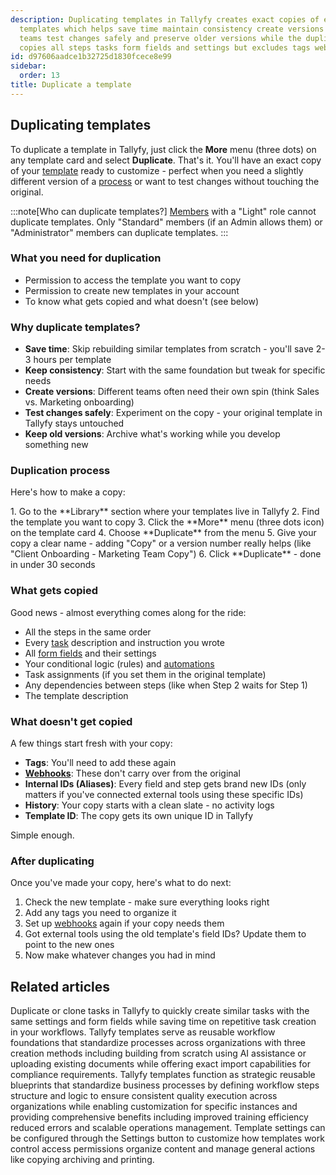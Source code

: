 ```yaml
---
description: Duplicating templates in Tallyfy creates exact copies of existing workflow
  templates which helps save time maintain consistency create versions for different
  teams test changes safely and preserve older versions while the duplication process
  copies all steps tasks form fields and settings but excludes tags webhooks and history.
id: d97606aadce1b32725d1830fcece8e99
sidebar:
  order: 13
title: Duplicate a template
---
```



## Duplicating templates

To duplicate a template in Tallyfy, just click the **More** menu (three dots) on any template card and select **Duplicate**. That's it. You'll have an exact copy of your [template](/products/pro/documenting/templates/) ready to customize - perfect when you need a slightly different version of a [process](/products/pro/tracking-and-tasks/processes/) or want to test changes without touching the original.

:::note[Who can duplicate templates?]
[Members](/products/pro/documenting/members/) with a "Light" role cannot duplicate templates. Only "Standard" members (if an Admin allows them) or "Administrator" members can duplicate templates.
:::

### What you need for duplication
- Permission to access the template you want to copy
- Permission to create new templates in your account  
- To know what gets copied and what doesn't (see below)

### Why duplicate templates?
- **Save time**: Skip rebuilding similar templates from scratch - you'll save 2-3 hours per template
- **Keep consistency**: Start with the same foundation but tweak for specific needs
- **Create versions**: Different teams often need their own spin (think Sales vs. Marketing onboarding)
- **Test changes safely**: Experiment on the copy - your original template in Tallyfy stays untouched
- **Keep old versions**: Archive what's working while you develop something new

### Duplication process

Here's how to make a copy:

<Steps>
1. Go to the **Library** section where your templates live in Tallyfy
2. Find the template you want to copy
3. Click the **More** menu (three dots icon) on the template card
4. Choose **Duplicate** from the menu
5. Give your copy a clear name - adding "Copy" or a version number really helps (like "Client Onboarding - Marketing Team Copy")
6. Click **Duplicate** - done in under 30 seconds
</Steps>

### What gets copied

Good news - almost everything comes along for the ride:
- All the steps in the same order
- Every [task](/products/pro/tracking-and-tasks/tasks/) description and instruction you wrote
- All [form fields](/products/pro/tracking-and-tasks/tasks/what-are-form-fields-in-tallyfy/) and their settings
- Your conditional logic (rules) and [automations](/products/pro/documenting/templates/automations/)
- Task assignments (if you set them in the original template)
- Any dependencies between steps (like when Step 2 waits for Step 1)
- The template description

### What doesn't get copied

A few things start fresh with your copy:
- **Tags**: You'll need to add these again
- **[Webhooks](/products/pro/integrations/webhooks/)**: These don't carry over from the original
- **Internal IDs (Aliases)**: Every field and step gets brand new IDs (only matters if you've connected external tools using these specific IDs)
- **History**: Your copy starts with a clean slate - no activity logs
- **Template ID**: The copy gets its own unique ID in Tallyfy

Simple enough.

### After duplicating

Once you've made your copy, here's what to do next:
<Steps>
1. Check the new template - make sure everything looks right
2. Add any tags you need to organize it
3. Set up [webhooks](/products/pro/integrations/webhooks/) again if your copy needs them
4. Got external tools using the old template's field IDs? Update them to point to the new ones
5. Now make whatever changes you had in mind
</Steps>


## Related articles
<CardGrid>
<LinkTitleCard header="<b>Tasks > How to duplicate or clone tasks</b>" href="/products/pro/tracking-and-tasks/tasks/duplicate-clone-tasks/" > Duplicate or clone tasks in Tallyfy to quickly create similar tasks with the same settings and form fields while saving time on repetitive task creation in your workflows. </LinkTitleCard>
<LinkTitleCard header="<b>Templates > How to create templates in Tallyfy</b>" href="/products/pro/documenting/templates/create-template/" > Tallyfy templates serve as reusable workflow foundations that standardize processes across organizations with three creation methods including building from scratch using AI assistance or uploading existing documents while offering exact import capabilities for compliance requirements. </LinkTitleCard>
<LinkTitleCard header="<b>Documenting > Templates</b>" href="/products/pro/documenting/templates/" > Tallyfy templates function as strategic reusable blueprints that standardize business processes by defining workflow steps structure and logic to ensure consistent quality execution across organizations while enabling customization for specific instances and providing comprehensive benefits including improved training efficiency reduced errors and scalable operations management. </LinkTitleCard>
<LinkTitleCard header="<b>Templates > Configure your template</b>" href="/products/pro/documenting/templates/config/" > Template settings can be configured through the Settings button to customize how templates work control access permissions organize content and manage general actions like copying archiving and printing. </LinkTitleCard>
</CardGrid>